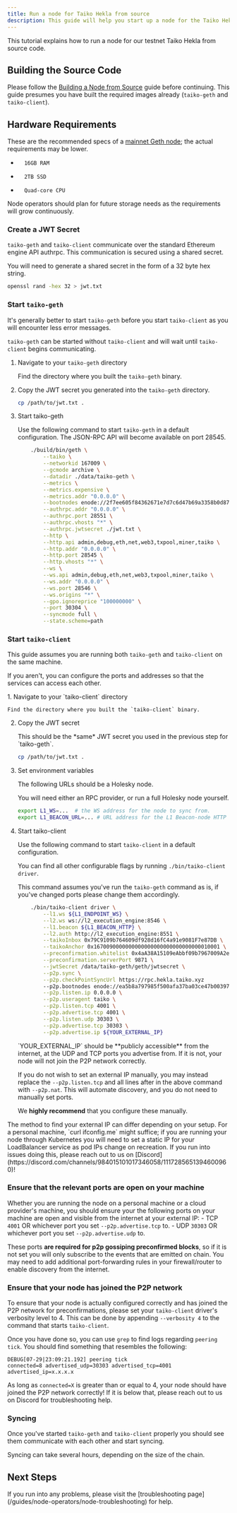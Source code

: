 ```yaml
---
title: Run a node for Taiko Hekla from source
description: This guide will help you start up a node for the Taiko Hekla network.
---
```



This tutorial explains how to run a node for our testnet Taiko Hekla from source code.

## Building the Source Code

Please follow the [Building a Node from Source](/guides/node-operators/build-a-taiko-alethia-node-from-source) guide before continuing.
This guide presumes you have built the required images already (`taiko-geth` and `taiko-client`).

## Hardware Requirements

These are the recommended specs of a [mainnet Geth node](https://geth.ethereum.org/docs/getting-started/hardware-requirements); the actual requirements may be lower.

*       16GB RAM
*       2TB SSD
*       Quad-core CPU

Node operators should plan for future storage needs as the requirements will grow continuously.

### Create a JWT Secret

`taiko-geth` and `taiko-client` communicate over the standard Ethereum engine API authrpc. This communication is secured using a shared secret.

You will need to generate a shared secret in the form of a 32 byte hex string.

```bash
openssl rand -hex 32 > jwt.txt
```

### Start `taiko-geth`

It's generally better to start `taiko-geth` before you start `taiko-client` as you will encounter less error messages.

`taiko-geth` can be started without `taiko-client` and will wait until `taiko-client` begins communicating.

<Steps>

1. Navigate to your `taiko-geth` directory

    Find the directory where you built the `taiko-geth` binary.

2. Copy the JWT secret you generated into the `taiko-geth` directory.

    ```bash
    cp /path/to/jwt.txt .
    ```

3. Start taiko-geth

    Use the following command to start `taiko-geth` in a default configuration.
    The JSON-RPC API will become available on port 28545.

    ```bash
        ./build/bin/geth \
            --taiko \
            --networkid 167009 \
            --gcmode archive \
            --datadir ./data/taiko-geth \
            --metrics \
            --metrics.expensive \
            --metrics.addr "0.0.0.0" \
            --bootnodes enode://2f7ee605f84362671e7d7c6d47b69a3358b0d87e9ba4648befcae8b19453275ed19059db347c459384c1a3e5486419233c06bf6c4c6f489d81ace6f301a2a446@43.153.55.134:30303,enode://c067356146268d2855ad356c1ce36ba9f78c1633a72f9b7f686679c2ffe04bab6d24e48ef6eefb0e01aa00dff5024f7f94bc583da90b6027f40be4129bbbc5fd@43.153.90.191:30303,enode://acc2bdb6416feddff9734bee1e6de91e684e9df5aeb1d36698cc78b920600aed36a2871e4ad0cf4521afcdc2cde8e2cd410a57038767c356d4ce6c69b9107a5a@170.106.109.12:30303,enode://eb5079aae185d5d8afa01bfd2d349da5b476609aced2b57c90142556cf0ee4a152bcdd724627a7de97adfc2a68af5742a8f58781366e6a857d4bde98de6fe986@34.66.210.65:30303,enode://2294f526cbb7faa778192289c252307420532191438ce821d3c50232e019a797bda8c8f8541de0847e953bb03096123856935e32294de9814d15d120131499ba@34.72.186.213:30303 \
            --authrpc.addr "0.0.0.0" \
            --authrpc.port 28551 \
            --authrpc.vhosts "*" \
            --authrpc.jwtsecret ./jwt.txt \
            --http \
            --http.api admin,debug,eth,net,web3,txpool,miner,taiko \
            --http.addr "0.0.0.0" \
            --http.port 28545 \
            --http.vhosts "*" \
            --ws \
            --ws.api admin,debug,eth,net,web3,txpool,miner,taiko \
            --ws.addr "0.0.0.0" \
            --ws.port 28546 \
            --ws.origins "*" \
            --gpo.ignoreprice "100000000" \
            --port 30304 \
            --syncmode full \
            --state.scheme=path
    ```
</Steps>

### Start `taiko-client`

This guide assumes you are running both `taiko-geth` and `taiko-client` on the same machine.

If you aren't, you can configure the ports and addresses so that the services can access each other.

<Steps>
1. Navigate to your `taiko-client` directory

    Find the directory where you built the `taiko-client` binary.

2. Copy the JWT secret

    <Aside>
    This should be the *same* JWT secret you used in the previous step for `taiko-geth`.
    </Aside>

    ```bash
    cp /path/to/jwt.txt .
    ```

3. Set environment variables

    The following URLs should be a Holesky node.

    You will need either an RPC provider, or run a full Holesky node yourself.

    ```bash
    export L1_WS=...  # the WS address for the node to sync from.
    export L1_BEACON_URL=... # URL address for the L1 Beacon-node HTTP endpoint to use.
    ```

4. Start taiko-client

    Use the following command to start `taiko-client` in a default configuration.

    You can find all other configurable flags by running `./bin/taiko-client driver`.

    This command assumes you've run the `taiko-geth` command as is, if you've changed ports please change them accordingly.

    ```bash
        ./bin/taiko-client driver \
            --l1.ws ${L1_ENDPOINT_WS} \
            --l2.ws ws://l2_execution_engine:8546 \
            --l1.beacon ${L1_BEACON_HTTP} \
            --l2.auth http://l2_execution_engine:8551 \
            --taikoInbox 0x79C9109b764609df928d16fC4a91e9081F7e87DB \
            --taikoAnchor 0x1670090000000000000000000000000000010001 \
            --preconfirmation.whitelist 0x4aA38A15109eAbbf09b7967009A2e00D2D15cb84 \
            --preconfirmation.serverPort 9871 \
            --jwtSecret /data/taiko-geth/geth/jwtsecret \
            --p2p.sync \
            --p2p.checkPointSyncUrl https://rpc.hekla.taiko.xyz
            --p2p.bootnodes enode://ea5b8a797985f500afa37ba03ce47b0039792a942f0ac9bee9fa19a7a5410273fe43b4e8a9a28fa42cdec1b6435deb809fcb79479c55cc2ddbaf02de7a83f456@34.46.28.99:4001?discport=30304,enode://404e9493066107431bdf3f47bbb360a353244a6069903c76928fca3067575f2adf62ef396b0a8a74696669ef53cab8373e38ddd9b3d3d2d76f356d2cd2708951@34.30.143.124:4001?discport=30304,enode://b2d094ade1ce68990878b197bf818bd41d5b32e4019d42dc63d91d7020f531532f063833e44e84f78792969f69fd5553370216703c40fcc0cb835f17177fbe07@34.56.54.8:4001?discport=30304 \
            --p2p.listen.ip 0.0.0.0 \
            --p2p.useragent taiko \
            --p2p.listen.tcp 4001 \
            --p2p.advertise.tcp 4001 \
            --p2p.listen.udp 30303 \
            --p2p.advertise.tcp 30303 \
            --p2p.advertise.ip ${YOUR_EXTERNAL_IP}
    ```
    <Aside type="danger">
    `YOUR_EXTERNAL_IP` should be **publicly accessible** from the internet, at the UDP and TCP ports you advertise from. If it is not, your node will not join the P2P network correctly.
    </Aside>

    If you do not wish to set an external IP manually, you may instead replace the `--p2p.listen.tcp` and all lines after in the above command with `--p2p.nat`. This will automate discovery, and you do not need to manually set ports.

    We **highly recommend** that you configure these manually.
</Steps>

<Aside>
  The method to find your external IP can differ depending on your setup. For a personal machine, `curl ifconfig.me` might suffice; if you are running your node through Kubernetes you will need to set a static IP for your LoadBalancer service as pod IPs change on recreation. If you run into issues doing this, please reach out to us on [Discord](https://discord.com/channels/984015101017346058/1117285651394600960)!
</Aside>

### Ensure that the relevant ports are open on your machine

  Whether you are running the node on a personal machine or a cloud provider's machine, you should ensure your the following ports on your machine are open and visible from the internet at your external IP:
    - TCP `4001` OR whichever port you set `--p2p.advertise.tcp` to.
    - UDP `30303` OR whichever port you set `--p2p.advertise.udp` to.

  These ports **are required for p2p gossiping preconfirmed blocks**, so if it is not set you will only subscribe to the events that are emitted on chain. You may need to add additional port-forwarding rules in your firewall/router to enable discovery from the internet.

### Ensure that your node has joined the P2P network

  To ensure that your node is actually configured correctly and has joined the P2P network for preconfirmations, please set your `taiko-client` driver's verbosity level to 4. This can be done by appending `--verbosity 4` to the command that starts `taiko-client`.

  Once you have done so, you can use `grep` to find logs regarding `peering tick`. You should find something that resembles the following:

  ```
  DEBUG[07-29|23:09:21.192] peering tick                             connected=8 advertised_udp=30303 advertised_tcp=4001 advertised_ip=x.x.x.x
  ```

  As long as `connected=X` is greater than or equal to 4, your node should have joined the P2P network correctly! If it is below that, please reach out to us on Discord for troubleshooting help.

### Syncing

Once you've started `taiko-geth` and `taiko-client` properly you should see them communicate with each other and start syncing.

Syncing can take several hours, depending on the size of the chain.

## Next Steps

<Card title="Troubleshooting" icon="error">
        If you run into any problems, please visit the [troubleshooting page](/guides/node-operators/node-troubleshooting) for help.
</Card>
